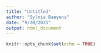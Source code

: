 ```yaml
---
title: "Untitled"
author: "Sylvia Baeyens"
date: "9/20/2021"
output: html_document
---
```


```r
knitr::opts_chunk$set(echo = TRUE)
```

